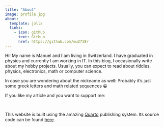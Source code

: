 ```yaml
---
title: "About"
image: profile.jpg
about:
  template: jolla
  links:
    - icon: github
      text: Github
      href: https://github.com/mu2718/
---
```


Hi! My name is Manuel and I am living in Switzerland. I have graduated in physics and currently I am working in IT. In this blog, I occasionally write about my hobby projects. Usually, you can expect to read about riddles, physics, electronics, math or computer science.

In case you are wondering about the nickname as well: Probably it's just some greek letters and math related sequences 😀

If you like my article and you want to support me: <script type='text/javascript' src='https://storage.ko-fi.com/cdn/widget/Widget_2.js'></script><script type='text/javascript'>kofiwidget2.init('Support me on Ko-Fi', '#29abe0', 'E1E2S1R39');kofiwidget2.draw();</script> 
\

This website is built using the amazing [Quarto](https://quarto.org/) publishing system. Its source code can be found [here](https://github.com/mu2718/mu2718.github.io/).

